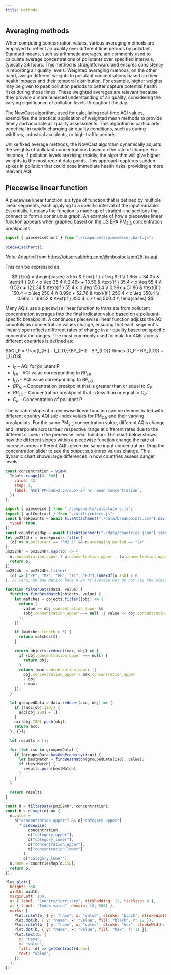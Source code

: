 ```yaml
---
title: Methods
---
```


## Averaging methods

When computing concentration values, various averaging methods are employed to reflect air quality over different time periods by pollutant. Standard means, such as arithmetic averages, are commonly used to calculate average concentrations of pollutants over specified intervals, typically 24 hours. This method is straightforward and ensures consistency in reporting air quality levels. Weighted averaging methods, on the other hand, assign different weights to pollutant concentrations based on their health impacts and their temporal distribution. For example, higher weights may be given to peak pollution periods to better capture potential health risks during those times. These weighted averages are relevant because they provide a more nuanced understanding of air quality, considering the varying significance of pollution levels throughout the day.

The NowCast algorithm, used for calculating real-time AQI values, exemplifies the practical application of weighted mean methods to provide timely and accurate air quality assessments. This algorithm is particularly beneficial in rapidly changing air quality conditions, such as during wildfires, industrial accidents, or high-traffic periods.

Unlike fixed average methods, the NowCast algorithm dynamically adjusts the weights of pollutant concentrations based on the rate of change. For instance, if pollution levels are rising rapidly, the algorithm will give higher weights to the most recent data points. This approach captures sudden spikes in pollution that could pose immediate health risks, providing a more relevant AQI.

## Piecewise linear function

A piecewise linear function is a type of function that is defined by multiple linear segments, each applying to a specific interval of the input variable. Essentially, it means the function is made up of straight-line sections that connect to form a continuous graph. An example of how a piecewise linear function appears when graphed based on the US EPA PM<sub>2.5</sub> concentration breakpoints:

```js
import { piecewiseChart } from "./components/piecewise-chart.js";
```

```js
piecewiseChart();
```

_Note:_ Adapted from https://observablehq.com/@mbostock/pm25-to-aqi

This can be expressed as:

$$
{f}(x) = \begin{cases}
5.55x & \text{if } x \leq 9.0 \\
1.86x + 34.05 & \text{if } 9.0 < x \leq 35.4 \\
2.46x + 13.59 & \text{if } 35.4 < x \leq 55.4 \\
0.52x + 122.34 & \text{if } 55.4 < x \leq 150.4 \\
0.99x + 51.86 & \text{if } 150.4 < x \leq 250.4 \\
0.99x + 52.76 & \text{if } 250.4 < x \leq 350.4 \\
0.66x + 169.52 & \text{if } 350.4 < x \leq 500.4 \\
\end{cases}
$$

Many AQIs use a piecewise linear function to translate from pollutant concentration averages into the final indicator value based on a pollutant-specific breakpoint. A continuous piecewise linear function adjusts the AQI smoothly as concentration values change, ensuring that each segment's linear slope reflects different rates of change in air quality based on specific concentration ranges. The most commonly used formula for AQIs across different countries is defined as:

$AQI_P = \frac{I_{HI} - I_{LO}}{BP_{HI} - BP_{LO}} \times (C_P - BP_{LO}) + I_{LO}$

- $I_P$ – AQI for pollutant P
- $I_{HI}$ – AQI value corresponding to $BP_{HI}$
- $I_{LO}$ – AQI value corresponding to $BP_{LO}$
- $BP_{HI}$ – Concentration breakpoint that is greater than or equal to $C_P$
- $BP_{LO}$ – Concentration breakpoint that is less than or equal to $C_P$
- $C_P$ – Concentration of pollutant P

The variable slope of a piecewise linear function can be demonstrated with different country AQI sub-index values for PM<sub>2.5</sub> and their varying breakpoints. For the same PM<sub>2.5</sub> concentration value, different AQIs change and interpolate across their respective range at different rates due to the different slopes in the piecewise linear function. The chart below shows how the different slopes within a piecewise function change the rate of increase across different AQIs given the same input concentration. Drag the concentration slider to see the output sub-index values change. This dynamic chart shows large differences in how countries assess danger levels.

```js
const concentration = view(
  Inputs.range([0, 500], {
    value: 42,
    step: 1,
    label: html`PM<sub>2.5</sub> 24 hr. mean concentration`,
  })
);
```

```js
import { piecewise } from "./components/calculators.js";
import { getContrast } from "./utils/colors.js";
const breakpoints = await FileAttachment("./data/breakpoints.csv").csv({
  typed: true,
});
const countriesMap = await FileAttachment("./data/countries.json").json();
let pm2524hr = breakpoints.filter(
  (o) => o.pollutant == "PM2.5" && o.averaging_period == "24"
);
pm2524hr = pm2524hr.map((o) => {
  o.concentration_upper ? o.concentration_upper : (o.concentration_upper = 500);
  return o;
});
pm2524hr = pm2524hr.filter(
  (o) => ["PE", "MX", "GB", "IL", "EU"].indexOf(o.ISO) < 0
); // Peru, UK and Mexico have a 24 hr average but do not use the piecewise
```

```js
function filterData(data, value) {
  function findBestMatch(objects, value) {
    let matches = objects.filter((obj) => {
      return (
        value >= obj.concentration_lower &&
        (obj.concentration_upper === null || value <= obj.concentration_upper)
      );
    });

    if (matches.length > 0) {
      return matches[0];
    }

    return objects.reduce((max, obj) => {
      if (obj.concentration_upper === null) {
        return obj;
      }
      return !max.concentration_upper ||
        obj.concentration_upper > max.concentration_upper
        ? obj
        : max;
    });
  }

  let groupedData = data.reduce((acc, obj) => {
    if (!acc[obj.ISO]) {
      acc[obj.ISO] = [];
    }
    acc[obj.ISO].push(obj);
    return acc;
  }, {});

  let results = [];

  for (let iso in groupedData) {
    if (groupedData.hasOwnProperty(iso)) {
      let bestMatch = findBestMatch(groupedData[iso], value);
      if (bestMatch) {
        results.push(bestMatch);
      }
    }
  }

  return results;
}

const d = filterData(pm2524hr, concentration);
const b = d.map((o) => {
  o.value =
    o["concentration_upper"] && o["category_upper"]
      ? piecewise(
          concentration,
          o["category_upper"],
          o["category_lower"],
          o["concentration_upper"],
          o["concentration_lower"]
        )
      : o["category_lower"];
  o.name = countriesMap[o.ISO];
  return o;
});
```

```js
Plot.plot({
  height: 350,
  width: width,
  marginLeft: 150,
  y: { label: "Country/territory", tickPadding: 12, tickSize: 0 },
  x: { label: "Index value", domain: [0, 500] },
  marks: [
    Plot.ruleY(b, { y: "name", x: "value", stroke: "black", strokeWidth: 6 }),
    Plot.dot(b, { y: "name", x: "value", fill: "black", r: 12 }),
    Plot.ruleY(b, { y: "name", x: "value", stroke: "hex", strokeWidth: 4 }),
    Plot.dot(b, { y: "name", x: "value", fill: "hex", r: 11 }),
    Plot.text(b, {
      y: "name",
      x: "value",
      fill: (d) => getContrast(d.hex),
      text: "value",
    }),
  ],
});
```
